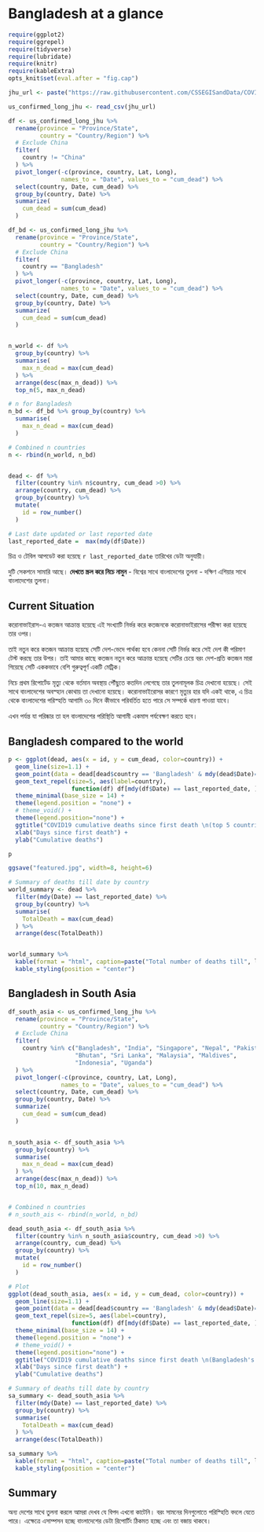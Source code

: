 
# Bangladesh at a glance {#bangladesh}

```r
require(ggplot2)
require(ggrepel)
require(tidyverse)
require(lubridate)
require(knitr)
require(kableExtra)
opts_knit$set(eval.after = "fig.cap")
```

```r
jhu_url <- paste("https://raw.githubusercontent.com/CSSEGISandData/COVID-19/master/csse_covid_19_data/csse_covid_19_time_series/time_series_covid19_deaths_global.csv", sep = "")

us_confirmed_long_jhu <- read_csv(jhu_url)

```

```r
df <- us_confirmed_long_jhu %>%
  rename(province = "Province/State", 
         country = "Country/Region") %>% 
  # Exclude China
  filter(
    country != "China"
  ) %>%
  pivot_longer(-c(province, country, Lat, Long), 
               names_to = "Date", values_to = "cum_dead") %>%
  select(country, Date, cum_dead) %>%
  group_by(country, Date) %>%
  summarize(
    cum_dead = sum(cum_dead)
  )

df_bd <- us_confirmed_long_jhu %>%
  rename(province = "Province/State", 
         country = "Country/Region") %>% 
  # Exclude China
  filter(
    country == "Bangladesh"
  ) %>%
  pivot_longer(-c(province, country, Lat, Long), 
               names_to = "Date", values_to = "cum_dead") %>%
  select(country, Date, cum_dead) %>%
  group_by(country, Date) %>%
  summarize(
    cum_dead = sum(cum_dead)
  )


n_world <- df %>%
  group_by(country) %>%
  summarise(
    max_n_dead = max(cum_dead)
  ) %>%
  arrange(desc(max_n_dead)) %>%
  top_n(5, max_n_dead)

# n for Bangladesh
n_bd <- df_bd %>% group_by(country) %>%
  summarise(
    max_n_dead = max(cum_dead)
  )

# Combined n countries
n <- rbind(n_world, n_bd)


dead <- df %>%
  filter(country %in% n$country, cum_dead >0) %>%
  arrange(country, cum_dead) %>%
  group_by(country) %>%
  mutate(
    id = row_number()
  )

# Last date updated or last reported date
last_reported_date =  max(mdy(df$Date))
```

চিত্র ও টেবিল আপডেট করা হয়েছে `r last_reported_date` তারিখের ডেটা অনুযায়ী। 

দুটি সেকশনে সামারি আছে। __দেখতে স্ক্রল করে নিচে নামুন__
- বিশ্বের সাথে বাংলাদেশের তুলনা
- দক্ষিণ এশিয়ার সাথে বাংলাদেশের তুলনা। 

## Current Situation

করোনাভাইরাস-এ কতজন আক্রান্ত হয়েছে এই সংখ্যাটি নির্ভর করে কতজনকে করোনাভাইরাসের পরীক্ষা করা হয়েছে তার ওপর।

তাই নতুন করে কতজন আক্রান্ত হয়েছে সেটি দেশ-ভেদে পার্থক্য হবে কেননা সেটি নির্ভর করে সেই দেশ কী পরিমাণ টেস্ট করছে তার উপর। তাই আমার কাছে কতজন নতুন করে আক্রান্ত হয়েছে সেটির চেয়ে বরং দেশ-প্রতি কতজন মারা গিয়েছে সেটি এককভাবে বেশি গুরুত্বপূর্ণ একটি মেট্রিক।

নিচে প্রথম রিপোর্টেড মৃত্যু থেকে বর্তমান অবস্থায় পৌঁছুতে কতদিন লেগেছে তার তুলনামূলক চিত্র দেখানো হয়েছে। সেই সাথে বাংলাদেশের অবস্হান কোথায় তা দেখানো হয়েছে। করোনাভাইরােসর কারণে মৃত্যুর হার যদি একই থাকে, এ চিত্র থেকে বাংলাদেশের পরিস্হতি আগামি ৩০ দিনে কীভাবে পরিবর্তিত হতে পারে সে সম্পর্কে ধারণা পাওয়া যাবে।

এখন পর্যন্ত যা পরিষ্কার তা হল বাংলাদেশের পরিস্থিতি আগামী একমাস পর্যবেক্ষণ করতে হবে।

## Bangladesh compared to the world 

```r

p <- ggplot(dead, aes(x = id, y = cum_dead, color=country)) +
  geom_line(size=1.1) +
  geom_point(data = dead[dead$country == 'Bangladesh' & mdy(dead$Date)==last_reported_date, ], aes(x=id, y=cum_dead), color='red', size=5) +
  geom_text_repel(size=5, aes(label=country),
                  function(df) df[mdy(df$Date) == last_reported_date, ])+
  theme_minimal(base_size = 14) +
  theme(legend.position = "none") +
  # theme_void() + 
  theme(legend.position="none") +
  ggtitle("COVID19 cumulative deaths since first death \n(top 5 countries excluding China)", as.Date(last_reported_date) ) +
  xlab("Days since first death") +
  ylab("Cumulative deaths")

p

ggsave("featured.jpg", width=8, height=6)
```

```r

# Summary of deaths till date by country
world_summary <- dead %>%
  filter(mdy(Date) == last_reported_date) %>%
  group_by(country) %>%
  summarise(
    TotalDeath = max(cum_dead)
  ) %>%
  arrange(desc(TotalDeath))


world_summary %>%
  kable(format = "html", caption=paste("Total number of deaths till", last_reported_date)) %>%
  kable_styling(position = "center")
```



## Bangladesh in South Asia

```r

df_south_asia <- us_confirmed_long_jhu %>%
  rename(province = "Province/State", 
         country = "Country/Region") %>% 
  # Exclude China
  filter(
    country %in% c("Bangladesh", "India", "Singapore", "Nepal", "Pakistan",
                   "Bhutan", "Sri Lanka", "Malaysia", "Maldives", 
                   "Indonesia", "Uganda")
  ) %>%
  pivot_longer(-c(province, country, Lat, Long), 
               names_to = "Date", values_to = "cum_dead") %>%
  select(country, Date, cum_dead) %>%
  group_by(country, Date) %>%
  summarize(
    cum_dead = sum(cum_dead)
  )


n_south_asia <- df_south_asia %>%
  group_by(country) %>%
  summarise(
    max_n_dead = max(cum_dead)
  ) %>%
  arrange(desc(max_n_dead)) %>%
  top_n(10, max_n_dead)


# Combined n countries
# n_south_ais <- rbind(n_world, n_bd)

dead_south_asia <- df_south_asia %>%
  filter(country %in% n_south_asia$country, cum_dead >0) %>%
  arrange(country, cum_dead) %>%
  group_by(country) %>%
  mutate(
    id = row_number()
  )

```

```r

# Plot
ggplot(dead_south_asia, aes(x = id, y = cum_dead, color=country)) +
  geom_line(size=1.1) +
  geom_point(data = dead[dead$country == 'Bangladesh' & mdy(dead$Date)==last_reported_date, ], aes(x=id, y=cum_dead), color='red', size=5) +
  geom_text_repel(size=5, aes(label=country),
                  function(df) df[mdy(df$Date) == last_reported_date, ])+
  theme_minimal(base_size = 14) +
  theme(legend.position = "none") +
  # theme_void() + 
  theme(legend.position="none") +
  ggtitle("COVID19 cumulative deaths since first death \n(Bangladesh's peers)", as.Date(last_reported_date) ) +
  xlab("Days since first death") +
  ylab("Cumulative deaths")
```


```r

# Summary of deaths till date by country
sa_summary <- dead_south_asia %>%
  filter(mdy(Date) == last_reported_date) %>%
  group_by(country) %>%
  summarise(
    TotalDeath = max(cum_dead)
  ) %>%
  arrange(desc(TotalDeath))

sa_summary %>%
  kable(format = "html", caption=paste("Total number of deaths till", last_reported_date)) %>%
  kable_styling(position = "center")

```


## Summary

অন্য দেশের সাথে তুলনা করলে আমরা দেখব যে বিপদ এখনো কাটেনি। বরং সামনের দিনগুলোতে পরিস্হিতি বদলে যেতে পারে। এক্ষেত্রে এসাম্পসন হচ্ছে বাংলাদেশের ডেটা রিপোর্টিং ঠিকমত হচ্ছে এবং তা বজায় থাকবে। 
